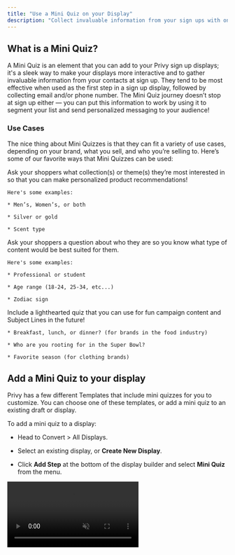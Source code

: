 ```yaml
---
title: "Use a Mini Quiz on your Display"
description: "Collect invaluable information from your sign ups with one click, and send them personalized content using their answers."
---
```


## What is a Mini Quiz?

A Mini Quiz is an element that you can add to your Privy sign up displays; it's a sleek way to make your displays more interactive and to gather invaluable information from your contacts at sign up. They tend to be most effective when used as the first step in a sign up display, followed by collecting email and/or phone number. The Mini Quiz journey doesn’t stop at sign up either — you can put this information to work by using it to segment your list and send personalized messaging to your audience!

### Use Cases

The nice thing about Mini Quizzes is that they can fit a variety of use cases, depending on your brand, what you sell, and who you’re selling to. Here’s some of our favorite ways that Mini Quizzes can be used:

<AccordionGroup>
  <Accordion title="Shopping Preferences" defaultOpen={false} icon="bag-shopping">
    Ask your shoppers what collection(s) or theme(s) they’re most interested in so that you can make personalized product recommendations!&#x20;



    Here's some examples:

    * Men’s, Women’s, or both

    * Silver or gold

    * Scent type
  </Accordion>

  <Accordion title="Customer Attributes" defaultOpen={false} icon="user">
    Ask your shoppers a question about who they are so you know what type of content would be best suited for them.



    Here's some examples:

    * Professional or student

    * Age range (18-24, 25-34, etc...)

    * Zodiac sign
  </Accordion>

  <Accordion title="Just for fun!" defaultOpen={false} icon="sparkles">
    Include a lighthearted quiz that you can use for fun campaign content and Subject Lines in the future!

    * Breakfast, lunch, or dinner? (for brands in the food industry)

    * Who are you rooting for in the Super Bowl?

    * Favorite season (for clothing brands)
  </Accordion>
</AccordionGroup>

## Add a Mini Quiz to your display

Privy has a few different Templates that include mini quizzes for you to customize. You can choose one of these templates, or add a mini quiz to an existing draft or display.

To add a mini quiz to a display:

* Head to Convert > All Displays.

* Select an existing display, or **Create New Display**.

* Click **Add Step** at the bottom of the display builder and select **Mini Quiz** from the menu.

<video autoPlay muted loop playsInline className="add-mini-quiz" src="/images/strategy-guides/miniquiz-add-step.mp4" />

<Tip>
  Use the **Match Styles** functionality to copy over the layout, colors, images, fonts, and styles from your existing step(s) to save time!
</Tip>

Make sure that you have your Mini Quiz step in the correct place. If you need to reorder the steps of your display, simply drag and drop your steps as shown below:

<video autoPlay muted loop playsInline className="mini-quiz-step" src="/images/strategy-guides/miniquiz-reorder-step.mp4" />

## Customize your Mini Quiz

To edit your Mini Quiz, click directly on your Mini Quiz element. All of its settings will appear on the right side of the editor.

Under the **Mini Quiz** settings, you will be able to specify:

<video autoPlay muted loop playsInline className="customize-mini-quiz" src="/images/strategy-guides/miniquiz-options.mp4" />

<AccordionGroup>
  <Accordion title="Property Name" defaultOpen={false}>
    This will be the name of your Custom Field, which will appear in your contact’s profile, in contact CSV exports, and will be mapped to third party providers (if you’re syncing to a Linked Account).
  </Accordion>

  <Accordion title="Manage Options" defaultOpen={false}>
    These are the options that will appear on your sign up display. Upon selecting an option, this value will appear as an Attribute in your contact’s profile. You can create Custom Segments using this Custom Field value (which we will cover below).
  </Accordion>

  <Accordion title="On-Click Action" defaultOpen={false}>
    This specifies what happens when an option is clicked. This is set to “Transition to: next display” by default. This means selecting an option will seamlessly move the sign up to the next step.
  </Accordion>
</AccordionGroup>

You’ll also be able to customize the quiz’s style, text appearance, and block padding in the tabs on the right side of the editor as well. Make sure you **Save** your changes.

Once you’re happy with your display’s design and you’ve adjusted its [settings & targeting](https://help.privy.com/docs/learn/displays/settings-overview), you can select **Activate** and your display will be live:

<video autoPlay muted loop playsInline className="mini-quiz-in-action" src="/images/strategy-guides/miniquiz-in-action.mp4" />

## Using your Mini Quiz data

Once you’ve launched a display with a Mini Quiz and have started collecting answers from your sign ups, you can start building your Custom Segment(s).

To build a segment with your Mini Quiz custom fields:

* Head to Contacts > Segments and click **Create Segment** in the upper right.

* Give your segment a name.

* Go to choose your category for the segment, and select **Custom Field** from the dropdown menu.

* In the following dropdown, search for and select the Property Name that you chose for your Mini Quiz.

* Select “text” and “begins with” from the following dropdowns.

* Finally, type in the value of the Option you’d like to segment by.

<video autoPlay muted loop playsInline className="mini-quiz-segment" src="/images/strategy-guides/miniquiz-create-segment.mp4" />

Add any other condition(s) if desired, then click **Create** to make your segment!

<Warning>
  **Note:** Custom Fields are case sensitive, so make sure that the value you’re using for your new segment matches exactly how it appears in your display.
</Warning>

This segment will be dynamic, which means that new contacts will be added automatically as they sign up and meet the conditions you set.

### Best Practices

Depending on your use case, it may be smart to add a **Purchase History** condition to your segment to pair with your Mini Quiz data. *For example, if you’re asking whether they prefer Gold or Silver jewelry, you might want to create a segment of people who answered “Gold” on your Mini Quiz along with anyone who has purchased from your Gold collections before.*

<Tip>
  If you want your segment to include anyone with *either* the Mini Quiz custom field *or* the Purchase History, remember to use **Match Any** instead of Match All when building your segment.
</Tip>

<img height="200" src="/images/strategy-guides/miniquiz-match-any-segment.png" />

## Engaging with your Mini Quiz segment

The information you collect through your Mini Quiz can be invaluable in targeting your messaging. The more you know about your audience, the more equipped you are to send them content that you know they’ll find interesting. This can work wonders for your engagement metrics, and it increases the likelihood that you’ll secure an order.

<Icon icon="lightbulb-on" /> **Consider targeting your Mini Quiz segment(s) with the following campaigns:**

* New product launches that align with their preferences

* Promotions on specific items that align with their preferences

* Newsletter / lifestyle content that speaks to who they are

* Product spotlights that align with their preferences

* Super exclusive flash deals

...and be sure to use specific language that resonates with the information you've collected from them!